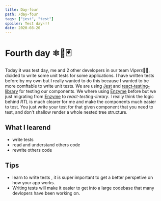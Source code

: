 ```yaml
---
title: Day-four
path: /day-four
tags: ["jest", "test"]
spoiler: Test day🃏!!
date: 2020-08-20
---
```


# Fourth day ⚛🚀🃏

Today it was test day, me and 2 other developers in our team *Vipers*✌🏼, dicided to write some unit tests for some applications.
I have written tests before by my own but I really wanted to do this because I wanted to be more comftable to write unit tests.
We are using [Jest](https://jestjs.io/) and [react-testing-library](https://testing-library.com/docs/react-testing-library/intro) for testing our components. We where using [Enzyme](https://enzymejs.github.io/enzyme/) before but we just migrating from [Enzyme](https://enzymejs.github.io/enzyme/) to _react-testing-linrary_.
I really think the logic behind _RTL_ is much clearer for me and make the components much easier to test.
You just write your test for that given component that you need to test, and don't shallow render a whole nested tree structure.

## What I learend

- write tests
- read and understand others code
- rewrite others code

## Tips

- learn to write tests , it is super important to get a better perspetive on how your app works.
- Writing tests will make it easier to get into a large codebase that many devlopers have been working on.
